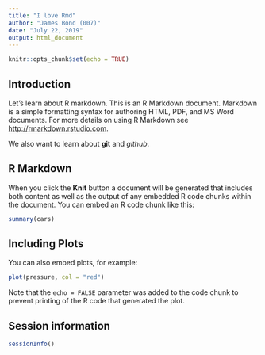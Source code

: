 ```yaml
---
title: "I love Rmd"
author: "James Bond (007)"
date: "July 22, 2019"
output: html_document
---
```


```r
knitr::opts_chunk$set(echo = TRUE)
```

## Introduction

Let's learn about R markdown. This is an R Markdown document. Markdown is a simple formatting syntax for authoring HTML, PDF, and MS Word documents. For more details on using R Markdown see <http://rmarkdown.rstudio.com>.

We also want to learn about **git** and *github*.

## R Markdown

When you click the **Knit** button a document will be generated that includes both content as well as the output of any embedded R code chunks within the document. You can embed an R code chunk like this:

```r
summary(cars)
```

## Including Plots

You can also embed plots, for example:

```r
plot(pressure, col = "red")
```

Note that the `echo = FALSE` parameter was added to the code chunk to prevent printing of the R code that generated the plot.

## Session information

```r
sessionInfo()
```




